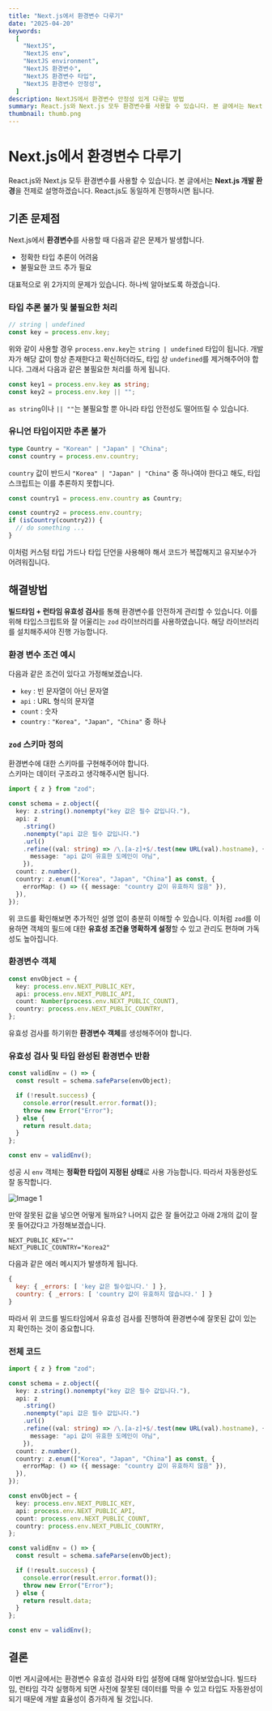 ```yaml
---
title: "Next.js에서 환경변수 다루기"
date: "2025-04-20"
keywords:
  [
    "NextJS",
    "NextJS env",
    "NextJS environment",
    "NextJS 환경변수",
    "NextJS 환경변수 타입",
    "NextJS 환경변수 안정성",
  ]
description: NextJS에서 환경변수 안정성 있게 다루는 방법
summary: React.js와 Next.js 모두 환경변수를 사용할 수 있습니다. 본 글에서는 Next.js 개발 환경을 전제로 설명하겠습니다. React.js도 동일하게 진행하시면 됩니다. Next.js에서 환경변수를 사용할 때 다음과 같은 문제가 발생합니다. 정확한 타입 추론이 어려움 불필요한 코드 추가 필요
thumbnail: thumb.png
---
```


# Next.js에서 환경변수 다루기

React.js와 Next.js 모두 환경변수를 사용할 수 있습니다. 본 글에서는 **Next.js 개발 환경**을 전제로 설명하겠습니다. React.js도 동일하게 진행하시면 됩니다.

## 기존 문제점

Next.js에서 **환경변수**를 사용할 때 다음과 같은 문제가 발생합니다.

- 정확한 타입 추론이 어려움
- 불필요한 코드 추가 필요

대표적으로 위 2가지의 문제가 있습니다.
하나씩 알아보도록 하겠습니다.

### 타입 추론 불가 및 불필요한 처리

```ts caption="Copy"
// string | undefined
const key = process.env.key;
```

위와 같이 사용할 경우 `process.env.key`는 `string | undefined` 타입이 됩니다.
개발자가 해당 값이 항상 존재한다고 확신하더라도, 타입 상 `undefined`를 제거해주어야 합니다.
그래서 다음과 같은 불필요한 처리를 하게 됩니다.

```ts caption="Copy"
const key1 = process.env.key as string;
const key2 = process.env.key || "";
```

`as string`이나 `|| ""`는 불필요할 뿐 아니라 타입 안전성도 떨어뜨릴 수 있습니다.

### 유니언 타입이지만 추론 불가

```ts caption="Copy"
type Country = "Korean" | "Japan" | "China";
const country = process.env.country;
```

`country` 값이 반드시 `"Korea" | "Japan" | "China"` 중 하나여야 한다고 해도, 타입스크립트는 이를 추론하지 못합니다.

```ts caption="Copy"
const country1 = process.env.country as Country;

const country2 = process.env.country;
if (isCountry(country2)) {
  // do something ...
}
```

이처럼 커스텀 타입 가드나 타입 단언을 사용해야 해서 코드가 복잡해지고 유지보수가 어려워집니다.

## 해결방법

**빌드타임 + 런타임 유효성 검사**를 통해 환경변수를 안전하게 관리할 수 있습니다.
이를 위해 타입스크립트와 잘 어울리는 `zod` 라이브러리를 사용하였습니다.
해당 라이브러리를 설치해주셔야 진행 가능합니다.

### 환경 변수 조건 예시

다음과 같은 조건이 있다고 가정해보겠습니다.

- `key` : 빈 문자열이 아닌 문자열
- `api` : URL 형식의 문자열
- `count` : 숫자
- `country` : `"Korea", "Japan", "China"` 중 하나

### `zod` 스키마 정의

환경변수에 대한 스키마를 구현해주어야 합니다.  
스키마는 데이터 구조라고 생각해주시면 됩니다.

```ts
import { z } from "zod";

const schema = z.object({
  key: z.string().nonempty("key 값은 필수 값입니다."),
  api: z
    .string()
    .nonempty("api 값은 필수 값입니다.")
    .url()
    .refine((val: string) => /\.[a-z]+$/.test(new URL(val).hostname), {
      message: "api 값이 유효한 도메인이 아님",
    }),
  count: z.number(),
  country: z.enum(["Korea", "Japan", "China"] as const, {
    errorMap: () => ({ message: "country 값이 유효하지 않음" }),
  }),
});
```

위 코드를 확인해보면 추가적인 설명 없이 충분히 이해할 수 있습니다. 이처럼 `zod`를 이용하면 객체의 필드에 대한 **유효성 조건을 명확하게 설정**할 수 있고 관리도 편하며 가독성도 높아집니다.

### 환경변수 객체

```ts caption="Copy" showLineNumbers
const envObject = {
  key: process.env.NEXT_PUBLIC_KEY,
  api: process.env.NEXT_PUBLIC_API,
  count: Number(process.env.NEXT_PUBLIC_COUNT),
  country: process.env.NEXT_PUBLIC_COUNTRY,
};
```

유효성 검사를 하기위한 **환경변수 객체**를 생성해주어야 합니다.

### 유효성 검사 및 타입 완성된 환경변수 반환

```ts title="validEnv.ts" caption="Copy" showLineNumbers
const validEnv = () => {
  const result = schema.safeParse(envObject);

  if (!result.success) {
    console.error(result.error.format());
    throw new Error("Error");
  } else {
    return result.data;
  }
};

const env = validEnv();
```

성공 시 `env` 객체는 **정확한 타입이 지정된 상태**로 사용 가능합니다. 따라서 자동완성도 잘 동작합니다.

<div style={{ position: "relative", height: "200px" }}>
  <Image
    src={
      "https://raw.githubusercontent.com/Codiving/dev-blog-posts/main/%ED%94%84%EB%A1%9C%EA%B7%B8%EB%9E%98%EB%B0%8D/Next/Next.js%EC%97%90%EC%84%9C%20%ED%99%98%EA%B2%BD%EB%B3%80%EC%88%98%20%EB%8B%A4%EB%A3%A8%EA%B8%B0/1.png"
    }
    alt="Image 1"
    layout="fill"
    objectFit="scale-down"
    objectPosition="left"
  />
</div>

만약 잘못된 값을 넣으면 어떻게 될까요? 나머지 값은 잘 들어갔고 아래 2개의 값이 잘못 들어갔다고 가정해보겠습니다.

```env
NEXT_PUBLIC_KEY=""
NEXT_PUBLIC_COUNTRY="Korea2"
```

다음과 같은 에러 메시지가 발생하게 됩니다.

```js title="Error.ts"
{
  key: { _errors: [ 'key 값은 필수입니다.' ] },
  country: { _errors: [ 'country 값이 유효하지 않습니다.' ] }
}
```

따라서 위 코드를 빌드타임에서 유효성 검사를 진행하여 환경변수에 잘못된 값이 있는 지 확인하는 것이 중요합니다.

### 전체 코드

```ts title="envValid.ts" caption="Copy"
import { z } from "zod";

const schema = z.object({
  key: z.string().nonempty("key 값은 필수 값입니다."),
  api: z
    .string()
    .nonempty("api 값은 필수 값입니다.")
    .url()
    .refine((val: string) => /\.[a-z]+$/.test(new URL(val).hostname), {
      message: "api 값이 유효한 도메인이 아님",
    }),
  count: z.number(),
  country: z.enum(["Korea", "Japan", "China"] as const, {
    errorMap: () => ({ message: "country 값이 유효하지 않음" }),
  }),
});

const envObject = {
  key: process.env.NEXT_PUBLIC_KEY,
  api: process.env.NEXT_PUBLIC_API,
  count: process.env.NEXT_PUBLIC_COUNT,
  country: process.env.NEXT_PUBLIC_COUNTRY,
};

const validEnv = () => {
  const result = schema.safeParse(envObject);

  if (!result.success) {
    console.error(result.error.format());
    throw new Error("Error");
  } else {
    return result.data;
  }
};

const env = validEnv();
```

## 결론

이번 게시글에서는 환경변수 유효성 검사와 타입 설정에 대해 알아보았습니다.
빌드타임, 런타임 각각 실행하게 되면 사전에 잘못된 데이터를 막을 수 있고 타입도 자동완성이 되기 때문에 개발 효율성이 증가하게 될 것입니다.
